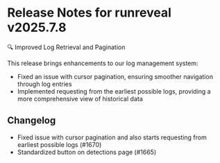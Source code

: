 # Release Notes for runreveal v2025.7.8

🔍 Improved Log Retrieval and Pagination

This release brings enhancements to our log management system:

- Fixed an issue with cursor pagination, ensuring smoother navigation through log entries
- Implemented requesting from the earliest possible logs, providing a more comprehensive view of historical data

## Changelog

* Fixed issue with cursor pagination and also starts requesting from earliest possible logs (#1670)
* Standardized button on detections page (#1665)
